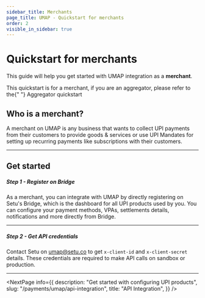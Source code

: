 ```yaml
---
sidebar_title: Merchants
page_title: UMAP - Quickstart for merchants
order: 2
visible_in_sidebar: true
---
```


# Quickstart for merchants

This guide will help you get started with UMAP integration as a **merchant**.

<Callout type="tip">
    This quickstart is for a merchant, if you are an aggregator, please refer to the{" "}
    <Link href="/payments/umap/quickstart" target="_blank">
        Aggregator quickstart
    </Link>
</Callout>

<br />

## Who is a merchant?

A merchant on UMAP is any business that wants to collect UPI payments from their customers to provide goods & services or use UPI Mandates for setting up recurring payments like subscriptions with their customers.

<hr class="primary" />

## Get started

##### Step 1 - Register on Bridge

As a merchant, you can integrate with UMAP by directly registering on Setu's Bridge, which is the dashboard for all UPI products used by you. You can configure your payment methods, VPAs, settlements details, notifications and more directly from Bridge.

<hr class="primary" />

##### Step 2 - Get API credentials

Contact Setu on <a href="">umap@setu.co</a> to get `x-client-id` and `x-client-secret` details. These credentials are required to make API calls on sandbox or production.

<hr class="primary" />

<NextPage
    info={{
        description:
            "Get started with configuring UPI products",
        slug: "/payments/umap/api-integration",
        title: "API Integration",
    }}
/>

<WasPageHelpful />

